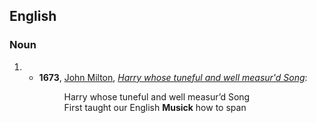 ==English==

===Noun===
{{en-noun|-|s}}

# {{archaic spelling of|music|lang=en}}
#* '''1673''', [[s:John Milton|John Milton]], ''[[s:Harry whose tuneful and well measur'd Song|Harry whose tuneful and well measur'd Song]]'':
#*: Harry whose tuneful and well measur’d Song
#*: First taught our English '''Musick''' how to span